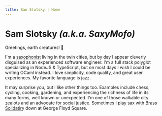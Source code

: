 ```yaml
---
title: Sam Slotsky | Home
---
```


# Sam Slotsky _(a.k.a. SaxyMofo)_

Greetings, earth creatures! 🖖

I'm a [saxophonist](https://www.instagram.com/saxymofo/) living in the twin
cities, but by day I appear cleverly disguised as an experienced software
engineer. I'm a full stack polyglot specializing in NodeJS & TypeScript, but on
most days I wish I could be writing OCaml instead. I love simplicity, code
quality, and great user experiences. My favorite language is jazz.

It may surprise you, but I like other things too. Examples include chess,
cycling, cooking, gardening, and experiencing the richness of life in its many
forms, well known or unexpected. I'm one of those walkable city zealots and an
advocate for social justice. Sometimes I play sax with
[Brass Solidatiry](https://www.instagram.com/brasssolidarity/) down at George
Floyd Square.
